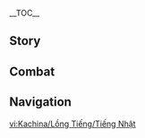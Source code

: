 {{CharacterTabs}}
{{LanguageTabs}}
{{Stub|1={{Meta/VO|rm=1}}}}
__TOC__
==Story==
{{VO/Story
|character           = Kachina
|language            = ja
|name                = カチーナ

<!-- Hello -->
|vo_01_01_title      = 初めまして…
|vo_01_01_subtitle   = Hello
|vo_01_01_file       = VO_{language}{character} Hello.ogg
|vo_01_01_tx         = こんにちは、「こだまの子」のカチーナだよ。好きな食べ物はグレインの実！夢は強くなることで、苦手なものはケンカ…あれ…こういうことじゃない？じゃ、じゃあ…どこかお散歩に行きたいとこはある？このあたりには結構慣れてるから、案内してあげるよ。
|vo_01_01_rm         = Konnichi wa, "Kodama no Ko" no Kachiina da yo. Suki na tabemono wa Gurein no Mi! Yume wa tsuyoku naru koto de, nigate na mono wa kenka... are... kou iu koto ja nai? Ja, jaa... doko ka osanpo ni ikitai toko wa aru? Kono atari ni wa kekkou nareteru kara, annai shite ageru yo.

<!-- Chats -->
|vo_02_01_title      = 世間話·整理癖
|vo_02_01_subtitle   = Chat: Staying Organized
|vo_02_01_file       = VO_{language}{character} Chat - Staying Organized.ogg
|vo_02_01_tx         = あっ…さっき、ちゃんと積まれてないブロックを見かけたんだけど…どうしよう？心の中を子竜が搔き続けてるみたいな感覚…落ち着かないよう。
|vo_02_01_rm         = A'... sakki, chanto tsumaretenai burokku wo mikaketa n da kedo... dou shi you? Kokoro no naka wo koryuu ga kakitsudzuketeru mitai na kankaku... ochitsukanai you.

|vo_02_02_title      = 世間話·できるかどうか
|vo_02_02_subtitle   = Chat: Can I Do It
|vo_02_02_file       = VO_{language}{character} Chat - Can I Do It.ogg
|vo_02_02_tx         = できる、できない、できる、でき…うぅ、大丈夫…わたしならできる。きっと問題ないはず…だよね？
|vo_02_02_rm         = Dekiru, dekinai, dekiru, deki... uu, daijoubu... watashi nara dekiru. Kitto mondai nai hazu... da yo ne?

|vo_02_03_title      = 世間話·コレクション
|vo_02_03_subtitle   = Chat: Collectibles
|vo_02_03_file       = VO_{language}{character} Chat - Collectibles.ogg
|vo_02_03_tx         = 退屈なら、わたしのバッグの中のコレクションを一緒に見てみない？好きなものがあれば持ってっていいよ。
|vo_02_03_rm         = Taikutsu nara, watashi no baggu no naka no korekushon wo issho ni mite minai? Suki na mono ga areba motte tte ii yo.

<!-- Weather -->
|vo_03_01_title      = 雨の日…
|vo_03_01_subtitle   = When It Rains
|vo_03_01_file       = VO_{language}{character} When It Rains.ogg
|vo_03_01_tx         = 雨が降ると土がふかふかになるから、雨の日に鉱石を掘るなら普段よりも気をつけないといけないんだよ。
|vo_03_01_rm         = Ame ga furu to tsuchi ga fukafuka ni naru kara, ame no hi ni kouseki wo horu nara fudan yori mo ki wo tsukenai to ikenai n da yo.

|vo_03_02_title      = 雷の日…
|vo_03_02_subtitle   = When Thunder Strikes
|vo_03_02_file       = VO_{language}{character} When Thunder Strikes.ogg
|vo_03_02_tx         = ひぃ&mdash;&mdash;あっ…雷が怖いわけじゃなくよ、びっくりしただけ。
|vo_03_02_rm         = Hii——a'... kaminari ga kowai wake ja naku yo, bikkuri shita dake.

|vo_03_03_title      = 雪の日…
|vo_03_03_subtitle   = When It Snows
|vo_03_03_file       = VO_{language}{character} When It Snows.ogg
|vo_03_03_tx         = 雪の上で一緒にゴロゴロしよう。へへっ、安心して。ユーちゃんみたいに雪の中からいきなり飛び出して、おどかしたりしないから。
|vo_03_03_rm         = Yuki no ue de issho ni gorogoro shiyou. Hehe', anshin shite. Yuu-chan mitai ni yuki no naka kara ikinari tobidashite, odokashitari shinai kara.

|vo_03_04_title      = 晴れの日…
|vo_03_04_subtitle   = When the Sun Is Out
|vo_03_04_file       = VO_{language}{character} When the Sun Is Out.ogg
|vo_03_04_tx         = 見て見て、この宝石！太陽の光が当たると、まるで虹が封じ込められてるみたい！
|vo_03_04_rm         = Mite mite, kono houseki! Taiyou no hikari ga ataru to, maru de niji ga fuujikomerareteru mitai!

|vo_03_05_title      = 砂漠にいる時…
|vo_03_05_subtitle   = In the Desert
|vo_03_05_file       = VO_{language}{character} In the Desert.ogg
|vo_03_05_tx         = この下にキラキラする鉱石があったりしないかな？掘ってみてもいい？
|vo_03_05_rm         = Kono shita ni kirakira suru kouseki ga attari shinai ka na? Hotte mite mo ii?

<!-- Greetings -->
|vo_04_01_title      = おはよう…
|vo_04_01_subtitle   = Good Morning
|vo_04_01_file       = VO_{language}{character} Good Morning.ogg
|vo_04_01_tx         = おはよう～！バッグの整理は終わったから、いつでも出発できるよ。
|vo_04_01_rm         = Ohayou~! Baggu no seiri wa owatta kara, itsu de mo shuppatsu dekiru yo.

|vo_04_02_title      = こんにちは…
|vo_04_02_subtitle   = Good Afternoon
|vo_04_02_file       = VO_{language}{character} Good Afternoon.ogg
|vo_04_02_tx         = ううん、まだ眠くないよ。お昼寝したいなら、見張りは任せて。わたし、苦手なことは山ほどあるけど…耳はけっこういいんだ。遠くからの風の声とか草の動きは全部感じられるよ。
|vo_04_02_rm         = 

|vo_04_03_title      = こんばんは…
|vo_04_03_subtitle   = Good Evening
|vo_04_03_file       = VO_{language}{character} Good Evening.ogg
|vo_04_03_tx         = さっき、夜に山の洞窟で肝試ししないかってムアラニちゃんに誘われたんだ。す、すごく緊張する…どうしよう？友達からの誘いを断りたくなくて、つ…つい後先考えずに約束しちゃった。だって、何があっても、ムアラニちゃんと一緒に立ち向かおうって決めたから。えっ！あなたも一緒に来てくれるの？あ、ありがとう…！ううぅ…
|vo_04_03_rm         = 

|vo_04_04_title      = おやすみ…
|vo_04_04_subtitle   = Good Night
|vo_04_04_file       = VO_{language}{character} Good Night.ogg
|vo_04_04_tx         = どうしてまたやっちゃったんだろう…ぅぅ…泣きたくないのに、涙が止まらないよぉ…うぇ…ひっく&mdash;&mdash;ひんっ！？…さ、さっきおやすみを言ったから、てっきりもう寝たのかと…でも…慰めてくれてありがとう…
|vo_04_04_rm         = 

<!-- About -->
|vo_05_01_title      = カチーナ自身について·ぐるぐるコマちゃん
|vo_05_01_subtitle   = About {character}: Turbo Twirly
|vo_05_01_file       = VO_{language}{character} About {character} - Turbo Twirly.ogg
|vo_05_01_tx         = この名前はユーちゃんと一緒に考えたんだよ。まず名前の後半を決めてから、ユーちゃんの動きを参考に前半も決めたの。ぐるぐるコマちゃんに乗ってユーちゃんとよく駆けっこするんだけど…勝率は半々ってとこかな。
|vo_05_01_rm         = 

|vo_05_02_title      = カチーナ自身について·死
|vo_05_02_subtitle   = About {character}: Dying
|vo_05_02_quest      = Black Stone Under a White Stone
|vo_05_02_friendship = 4
|vo_05_02_file       = VO_{language}{character} About {character} - Dying.ogg
|vo_05_02_tx         = ナタの戦士にとって、「夜巡者の戦争」で死ぬことはある種の栄誉なんだ。もちろんわたしも例外じゃないよ…でも…理屈はそうやって自分に言い聞かせ続けてたけど、やっぱりあの時は内心すごく怖かった…大きなリスクを冒してまでわたしを夜神の国から連れ戻してくれて、本当にありがとう！うぅぅ…みんなありがとう…
|vo_05_02_rm         = 

<!-- About Us -->
|vo_06_01_title      = 伝説について…
|vo_06_01_subtitle   = About Us: Legends
|vo_06_01_file       = VO_{language}{character} About Us - Legends.ogg
|vo_06_01_tx         = ナタには英雄に関する伝説がたくさんあるんだよ。わたしが一番好きなのはトラオレ様の物語。ただの人間がアビスを地下に封印できたなんて、すごいと思わない？あっ、そういえば、あなたもあれだけ多くの国を旅してきたんだから、きっと色んな伝説を知ってるはずだよね？すごく気になる…時間があったら教えてくれない？
|vo_06_01_rm         = 

|vo_06_02_title      = 小さなプレゼントについて…
|vo_06_02_subtitle   = About Us: Small Gift
|vo_06_02_friendship = 6
|vo_06_02_file       = VO_{language}{character} About Us - Small Gift.ogg
|vo_06_02_tx         = 友達の証に、好きなのを選んで！わたしが手に入れた鉱石の中で、一番きれいなものとかキラキラしたものを全部しまってあるの。好きなのを選んで受け取ってくれたらすごく嬉しい！
|vo_06_02_rm         = 

<!-- Miscellany I -->
|vo_07_01_title      = 「神の目」について…
|vo_07_01_subtitle   = About the [[Vision]]
|vo_07_01_friendship = 4
|vo_07_01_file       = VO_{language}{character} About the Vision.ogg
|vo_07_01_tx         = このキラキラの神の目を初めてみたとき、幻覚を見てるのかと思っちゃった。だって、わたしが見てきたどの石よりもキラキラしてたから。今のわたしなんて、伝説の英雄たちには遠く及ばないけど…いつの日か、わたしの物語で誰かに勇気を与えられたらいいな。たとえそれが一人だけでも、最高に幸せだよ…
|vo_07_01_rm         = 

|vo_07_02_title      = シェアしたいこと…
|vo_07_02_subtitle   = Something to Share
|vo_07_02_file       = VO_{language}{character} Something to Share.ogg
|vo_07_02_tx         = ユーちゃんはすごく大事な仲間だよ。今は大人しそうに見えるけど、もっと小さい頃のユーちゃんは、好きって気持ちを頭突きで表してたの。力がとても強くて、わたしも尻もちをついちゃうくらいだった。でもテペトル竜は人なつっこい竜だから仕方ないよね。ひゃっ、ユーちゃんったら、わかったって、もう言わないから。
|vo_07_02_rm         = 

|vo_07_03_title      = 興味のあること…
|vo_07_03_subtitle   = Interesting Things
|vo_07_03_file       = VO_{language}{character} Interesting Things.ogg
|vo_07_03_tx         = スピネルの実ってまるで宝石みたい。宝石のようにずっと置いておけたらいいのに…
|vo_07_03_rm         = 

<!-- About Others -->
|vo_08_01_title      = ムアラニについて…
|vo_08_01_subtitle   = About [[Mualani]]
|vo_08_01_friendship = 4
|vo_08_01_file       = VO_{language}{character} About Mualani.ogg
|vo_08_01_tx         = ムアラニちゃんは初めての親友だよ。ムアラニちゃんに出会うまでは、この世にあんなに親切な人がいて、あんなに面白いことがわたしを待ってるだなんて思いもしなかった。ほら、わたしたちのツーショット。写真を撮った時、一緒に跳ぼうってムアラニちゃんが言ったの…わたしの動きがぎこちなく見える？へへっ、バレちゃった…カメラには映ってないけど、あの時は沢山の人に見られてたから、ちょっと緊張してたんだ…
|vo_08_01_rm         = 

|vo_08_02_title      = キィニチについて…
|vo_08_02_subtitle   = About [[Kinich]]
|vo_08_02_friendship = 4
|vo_08_02_file       = VO_{language}{character} About Kinich.ogg
|vo_08_02_tx         = キィニチお兄さんを紹介してくれたのはムアラニちゃんだったんだよ。ここだけの話…最初は怖い人だって思ってたの。だって目つきが…ちょっと怖いんだもん。でも、後になって知ったんだけど、わたしをいじめてた悪い人を裏で懲らしめてくれたんだって。お礼をしようとしたけど、十分な報酬を既に受け取ってるから大丈夫だって、どうしても受け取ってくれなかったんだ…
|vo_08_02_rm         = 

|vo_08_03_title      = チャスカについて…
|vo_08_03_subtitle   = About [[Chasca]]
|vo_08_03_friendship = 4
|vo_08_03_file       = VO_{language}{character} About Chasca.ogg
|vo_08_03_tx         = チャスカお姉さんはナタの有名な「調停者」だよ。お姉さんがいれば、どんな揉め事も簡単に片付くんだって。たぶんだけど…わたしと同じで、人と人の争いが嫌いだからこそ、調停者をやってるんじゃないかな…
|vo_08_03_rm         = 

|vo_08_04_title      = イアンサについて
|vo_08_04_subtitle   = About [[Iansan]]
|vo_08_04_friendship = 4
|vo_08_04_file       = VO_{language}{character} About Iansan.ogg
|vo_08_04_tx         = 前、強くなるために、イアンサお姉さんに訓練の指導をお願いしたことがあるの。ハードな訓練法が色々入ったプランを立ててくれて、やっとのことでクリアできたんだ。すごく正確に計算された訓練だったから、毎回家まで帰るだけの体力は残ってたけどね。とにかく、イアンサお姉さんにはすごく感謝してるんだ。
|vo_08_04_rm         = 

|vo_08_05_title      = シトラリについて…
|vo_08_05_subtitle   = About [[Citlali]]
|vo_08_05_quest      = The Rainbow Destined to Burn
|vo_08_05_friendship = 4
|vo_08_05_file       = VO_{language}{character} About Citlali.ogg
|vo_08_05_tx         = ムアラニちゃんから聞いたよ。わたしを救い出せたのは、シトラリおばあさまの発明品のおかげだったんだってね。それに、「スピリットストーン」が壊れたのも、わたしに責任があると思うから…あの後、勇気を振り絞って会いに行ったんだ。お詫びにわたしの石コレクションから好きなものを選んでって言ったら、シトラリおばあさまは頭を搔きながら、「えっ、選ばないとダメって感じかな？じゃあ、似たようなものを貰うからこれで貸し借りなしってコトでいい？」って言って、一番目立たない黒曜石だけを一つ取って、手を振ってわたしを帰らせたんだ。あのね…やっぱり他のものもあげたほうがいいかな？シトラリおばあさまの好みについて、何か知ってたりしない？
|vo_08_05_rm         = 

|vo_08_06_title      = シロネンについて…
|vo_08_06_subtitle   = About [[Xilonen]]
|vo_08_06_friendship = 4
|vo_08_06_file       = VO_{language}{character} About Xilonen.ogg
|vo_08_06_tx         = 古名を手に入れた後、パカルおじさんがわたしをシロネンお姉さんのところに連れて行ってくれて、それでぐるぐるコマちゃんを作ってもらったんだ。シロネンお姉さんの腕ってほんとに神かがってると思う。<br>その後は宝石コレクションと保存について色々話したり、コレクションを見せ合ったりしてたの。お姉さんのコレクションは保存状態がすごくよかったから、きっと丁寧に手入れしてるんだろうなって思った。でも、普段の生活習慣については…何だか自由だなって思う。前にどれだけ探しても見つからない時があったんだけど、木の上で日向ぼっこして寝てたんだよ…
|vo_08_06_rm         = 

|vo_08_07_title      = 炎神様について…
|vo_08_07_subtitle   = About the [[Pyro Archon]]
|vo_08_07_quest      = Black Stone Under a White Stone
|vo_08_07_friendship = 4
|vo_08_07_file       = VO_{language}{character} About the Pyro Archon.ogg
|vo_08_07_tx         = 炎神様から直々に「ナタの英雄」だなんて言っていただける日が来るなんて、夢にも思わなかった。炎神様はナタの戦士なら誰もが崇拝する存在なのに、わたし…わたしはそんな存在から…うぅう…思い出すだけで感動しちゃう。ひっく…ごめん、本当にごめんね。泣くつもりじゃなかったのに…
|vo_08_07_rm         = 

|vo_08_08_title      = イファについて…
|vo_08_08_subtitle   = About [[Ifa]]
|vo_08_08_friendship = 4
|vo_08_08_file       = VO_{language}{character} About Ifa.ogg
|vo_08_08_tx         = イファお兄さんはとってもすごい竜医さんだよ。お兄さんに診てもらった子竜たちはみんな規則正しく暮らすようになるし、変なものも食べなくなって、勝手に突っ走ったりもしなくなるの。病気にもほとんどかからなくなるよ！だから、具合の悪い竜がいたら、みんなすぐイファお兄さんに飛んできてもらって、診てもらうんだ。
|vo_08_08_rm         = 

<!-- More About -->
|vo_09_01_title      = カチーナを知る·1
|vo_09_01_subtitle   = More About {character}: I
|vo_09_01_file       = VO_{language}{character} More About {character} - 01.ogg
|vo_09_01_tx         = わたしの古名は「ウッサビーティ」&mdash;&mdash;不屈、って意味なんだ。はぁ、ずっと思ってるんだけど、なんでこの古名を授かったんだろうね。わたしって弱いし、家でも部族でも影が薄いし…あれほど優秀な人たちがすぐそばにいるのに、わたしがこれを持つ資格なんてあるのかな？
|vo_09_01_rm         = 

|vo_09_02_title      = カチーナを知る·2
|vo_09_02_subtitle   = More About {character}: II
|vo_09_02_friendship = 3
|vo_09_02_file       = VO_{language}{character} More About {character} - 02.ogg
|vo_09_02_tx         = 家族の話？わたしは次女だよ。パパはお姉ちゃんにすごく期待をかけてるし、ママは幼い妹の面倒をみないといけない。みんな忙しくて大変だから、わたしも自分の面倒をちゃんと見て、はやく大人にならなきゃ…少しでもいいからパパとママの負担を分かち合いたいんだ。
|vo_09_02_rm         = 

|vo_09_03_title      = カチーナを知る·3
|vo_09_03_subtitle   = More About {character}: III
|vo_09_03_friendship = 4
|vo_09_03_file       = VO_{language}{character} More About {character} - 03.ogg
|vo_09_03_tx         = パカルおじさんはとても良くしてくれてるよ。部族の他の人が裏でわたしの噂を流すたびに、おじさんはわたしの味方になってくれる。でも実は…申し訳なく思ってるんだ。だってわたし、本当なら自分の実力でみんなに認めてもらうべきだから…
|vo_09_03_rm         = 

|vo_09_04_title      = カチーナを知る·4
|vo_09_04_subtitle   = More About {character}: IV
|vo_09_04_friendship = 5
|vo_09_04_file       = VO_{language}{character} More About {character} - 04.ogg
|vo_09_04_tx         = 分かってるんだよ。泣いたって何の解決にもならない。伝説でも、みんなの前で泣き出す英雄がいるだなんて聞いたことないもん。涙を我慢したいのに、いつも失敗しちゃう…えっ？泣いてもいいって？涙は大事なストレス発散方法？ほ…本当にそう思ってるの？ふぇ…ありがとう…うぅ…なんでまた泣いちゃうんだろう。
|vo_09_04_rm         = 

|vo_09_05_title      = カチーナを知る·5
|vo_09_05_subtitle   = More About {character}: V
|vo_09_05_quest      = Black Stone Under a White Stone
|vo_09_05_friendship = 6
|vo_09_05_file       = VO_{language}{character} More About {character} - 05.ogg
|vo_09_05_tx         = こんなに弱いわたしなんて、他人に無視されても当然だってずっと思ってた…でも、大霊さんの話を聞いてからは、そういう風に思わなくなったよ。わたしの古名は「ウッサビーティ」。わたしは…もっといい「自分」になるって決めたんだ。この世界にはきっと、わたしにしかできないことが存在するって信じてる。だから…頑張り続けるよ。この黒曜石もいつかはわたしの物語を記録して…もっとキラキラした宝石になってくれたらいいな。
|vo_09_05_rm         = 

<!-- Miscellany II -->
|vo_10_01_title      = カチーナの趣味…
|vo_10_01_subtitle   = {character}'s Hobbies
|vo_10_01_file       = VO_{language}{character} Hobbies.ogg
|vo_10_01_tx         = 見て、これはわたしが初めて掘り出した宝石なんだ。翠色がすごくきれいでしょ？最初は二個で対になってたんだけど、そのうちの一個をムアラニちゃんにあげたの。ほら、模様が流れる水みたいに見えない？あっ、こっちも見て。黒っぽく見えるけど、太陽の光が当たると虹色に光るんだよ…へへっ、この石は全部、わたしが一個ずつ集めたの。
|vo_10_01_rm         = 

|vo_10_02_title      = カチーナの悩み…
|vo_10_02_subtitle   = {character}'s Troubles
|vo_10_02_file       = VO_{language}{character} Troubles.ogg
|vo_10_02_tx         = この前、ムアラニちゃんからとても大きな帽子をもらったの。すごくカッコよくて、日よけ機能も完璧だった。好きすぎていつも被ってたんだけど、日が経つにつれて、フェルト帽みたいになっちゃって…だから今は、この毛がつきにくい帽子を被るしかないんだ。
|vo_10_02_rm         = 

|vo_10_03_title      = 好きな食べ物…
|vo_10_03_subtitle   = Favorite Food
|vo_10_03_file       = VO_{language}{character} Favorite Food.ogg
|vo_10_03_tx         = グレインチップスが大好き。きちんと積まれてたらもっといいな！
|vo_10_03_rm         = 

|vo_10_04_title      = 嫌いな食べ物…
|vo_10_04_subtitle   = Least Favorite Food
|vo_10_04_file       = VO_{language}{character} Least Favorite Food.ogg
|vo_10_04_tx         = えっ！こんなにたくさん？で、でも、食べきらないとシェフの苦労を無駄にしちゃうよね。だ、大丈夫…きっと完食できるはず…！少しずつ食べれば…
|vo_10_04_rm         = 

<!-- Receiving a Gift -->
|vo_11_01_title      = 贈り物を受け取る·1
|vo_11_01_subtitle   = Receiving a Gift: I
|vo_11_01_file       = VO_{language}{character} Receiving a Gift - 01.ogg
|vo_11_01_tx         = わあっ、ほんとに全部食べていいの？すごく美味しい！ゆっくり味わわなきゃ。
|vo_11_01_rm         = 

|vo_11_02_title      = 贈り物を受け取る·2
|vo_11_02_subtitle   = Receiving a Gift: II
|vo_11_02_file       = VO_{language}{character} Receiving a Gift - 02.ogg
|vo_11_02_tx         = 香ばしくて美味しいし、盛り付けもすごく凝ってるね。「料理戦争」があれば優勝できるレベルだと思うよ！
|vo_11_02_rm         = 

|vo_11_03_title      = 贈り物を受け取る·3
|vo_11_03_subtitle   = Receiving a Gift: III
|vo_11_03_file       = VO_{language}{character} Receiving a Gift - 03.ogg
|vo_11_03_tx         = 時間をかけて作ってくれてありがとう！えっと、ちゃんと食べきるから、もうちょっと時間をくれないかな？
|vo_11_03_rm         = 

<!-- Birthday -->
|vo_12_01_title      = 誕生日…
|vo_12_01_subtitle   = Birthday
|vo_12_01_file       = VO_{language}{character} Birthday.ogg
|vo_12_01_tx         = お誕生日おめでとう！これあげる。虹閃石で彫ったナキウサギだよ。虹閃石ってきめ細かい手触りだけど、土の中でも目立たないから、少しでも気が緩んだら見逃しちゃうの…でもずっと持ってるとどんどんツヤツヤになって、綺麗になるんだよ。わたしが一番好きな宝石の一つだから、気に入ってくれると嬉しいな！
|vo_12_01_rm         = 

<!-- Feelings About Ascension -->
|vo_13_01_title      = 突破した感想·起
|vo_13_01_subtitle   = Feelings About Ascension: Intro
|vo_13_01_ascension  = 1
|vo_13_01_file       = VO_{language}{character} Feelings About Ascension - 01.ogg
|vo_13_01_tx         = わたしの耳が震えてる…？ああっ、緊張してるわけじゃなくて…嬉しいからなんだ。ごめんね、すごくテンションが上がっちゃうと、抑えきれなくて…手、手で覆うね。
|vo_13_01_rm         = 

|vo_13_02_title      = 突破した感想·承
|vo_13_02_subtitle   = Feelings About Ascension: Building Up
|vo_13_02_ascension  = 2
|vo_13_02_file       = VO_{language}{character} Feelings About Ascension - 02.ogg
|vo_13_02_tx         = 本当にわたしを大事に思ってくれてるんだね…うぅ、な、泣くつもりじゃなかったのに、感動しちゃって、つい…
|vo_13_02_rm         = 

|vo_13_03_title      = 突破した感想·転
|vo_13_03_subtitle   = Feelings About Ascension: Climax
|vo_13_03_ascension  = 4
|vo_13_03_file       = VO_{language}{character} Feelings About Ascension - 03.ogg
|vo_13_03_tx         = 「王庭が燃やされ放棄されても、炎が消えることはない。明日には再び燃え盛り、昨日よりも輝くのだ。」わたしがすっごく好きなトラオレ様の言葉の一つなんだ。わ、わたしも頑張らなきゃ…
|vo_13_03_rm         = 

|vo_13_04_title      = 突破した感想·結
|vo_13_04_subtitle   = Feelings About Ascension: Conclusion
|vo_13_04_ascension  = 6
|vo_13_04_file       = VO_{language}{character} Feelings About Ascension - 04.ogg
|vo_13_04_tx         = 新鮮で面白い物事にたくさん出会わせてもらったおかげで、わたし、すっごく成長できた気がする。どう恩返しすればいいか分からないよ…でも、今回は自分で答えを探したい。これからはわたしが英雄になるよ&mdash;&mdash;あなたを守る英雄に！
|vo_13_04_rm         = 
}}

==Combat==
{{Combat VO
|character           = Kachina
|language            = ja

<!-- Elemental Skill -->
|skill_1_tx          = 回って！
|skill_1_rm          = 
|skill_2_tx          = よい…しょっと！
|skill_2_rm          = 
|skill_3_tx          = 来た来た！
|skill_3_rm          = 
|skill_4_tx          = 回る時間だよ！
|skill_4_rm          = 
|skill_5_tx          = 衝撃波！
|skill_5_rm          = 
|skill_6_tx          = ぐるぐるコマちゃん、しゅっぱつ！
|skill_6_rm          = 

<!-- Elemental Burst -->
|burst_1_tx          = どいて！
|burst_1_rm          = 
|burst_2_tx          = 採掘スタート！
|burst_2_rm          = 
|burst_3_tx          = 近づかないで。
|burst_3_rm          = 

<!-- Sprint Start -->
|sprint-s_1_file     = Sprint Start 01,Sprint Start 02,Sprint Start 03

<!-- Deploying Wind Glider -->
|glider_1_file       = Deploying Wind Glider 01,Deploying Wind Glider 02,Deploying Wind Glider 03

<!-- Opening Treasure Chest -->
|chest_1_tx          = わあ、キラキラの石！
|chest_1_rm          = 
|chest_2_tx          = あなたも石集めが好きなの？わかるよ、すごくきれいだよね～！
|chest_2_rm          = 
|chest_3_tx          = お片付けの手伝いとかいる？わたし、すごく得意なんだよ！
|chest_3_rm          = 

<!-- Low HP -->
|low-hp_1_tx         = 大丈夫、軽い傷だよ…
|low-hp_1_rm         = 
|low-hp_2_tx         = わたし…頑張るから。
|low-hp_2_rm         = 
|low-hp_3_tx         = き、きっと行ける！
|low-hp_3_rm         = 

<!-- Ally Low HP -->
|ally-low-hp_1_tx    = わたしもいるって忘れないで！
|ally-low-hp_1_rm    = 
|ally-low-hp_2_tx    = ここにいるよ！任せて！
|ally-low-hp_2_rm    = 

<!-- Fallen -->
|fallen_1_tx         = ごめんね、強がっちゃった…
|fallen_1_rm         = 
|fallen_2_tx         = 「ウッサビーティ」の名を…傷つけちゃダメなのに…
|fallen_2_rm         = 
|fallen_3_tx         = うぅ…またやっちゃった…
|fallen_3_rm         = 

<!-- Light Hit Taken -->
|hit-l_1_tx          = かすっただけだから。
|hit-l_1_rm          = 
|hit-l_1_file        = Light Hit Taken 02
|hit-l_2_file        = Light Hit Taken 01,Light Hit Taken 03,Light Hit Taken 04,Light Hit Taken 05,Light Hit Taken 06

<!-- Heavy Hit Taken -->
|hit-h_1_tx          = くっ、まだ大丈夫。
|hit-h_1_rm          = 
|hit-h_1_file        = Heavy Hit Taken 02
|hit-h_2_file        = Heavy Hit Taken 01,Heavy Hit Taken 03,Heavy Hit Taken 04,Heavy Hit Taken 05,Heavy Hit Taken 06

<!-- Joining Party -->
|join_1_tx           = えっ、わたしも行っていいの？
|join_1_rm           = 
|join_2_tx           = やった！一緒に行こう。
|join_2_rm           = 
|join_3_tx           = またあなたから戦闘のコツを学べるね。
|join_3_rm           = 

<!-- Character Idles -->
|idle_1_file         = Standby 02

<!-- Light Attack -->
|atk-l_1_file        = Light Attack 01,Light Attack 02,Light Attack 03,Light Attack 04,Light Attack 05,Light Attack 06,Light Attack 07

<!-- Mid Attack -->
|atk-m_1_file        = Mid Attack 01,Mid Attack 02,Mid Attack 03

<!-- Heavy Attack -->
|atk-h_1_file        = Heavy Attack 01,Heavy Attack 02,Heavy Attack 03

<!-- Climbing (Elemental Skill) -->
|climb_1_tx           = {{tx}}
|climb_2_tx           = {{tx}}

<!-- Climbing -->
|climb_3_file        = Climbing 03

<!-- Climbing Breath -->
|climb-b_1_file      = Climbing Breath 01,Climbing Breath 02,Climbing Breath 03

<!-- Jumping -->
|jump_1_file         = Jumping 01,Jumping 02,Jumping 03,Jumping 04,Jumping 05,Jumping 02,Jumping 03

<!-- Nightsoul Transmission -->
|nightsoul_1_actual_tx = {{tx}}
|nightsoul_1_actual_rm = 
}}

==Navigation==
{{Character Navbox|vo-ja}}

[[vi:Kachina/Lồng Tiếng/Tiếng Nhật]]